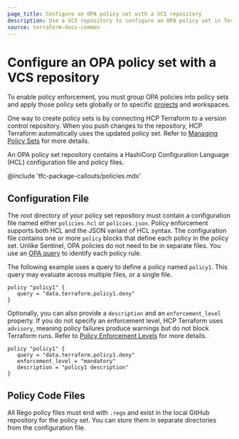 ```yaml
---
page_title: Configure an OPA policy set with a VCS repository
description: Use a VCS repository to configure an OPA policy set in Terraform Enterprise.
source: terraform-docs-common
---
```


# Configure an OPA policy set with a VCS repository

To enable policy enforcement, you must group OPA policies into policy sets and apply those policy sets globally or to specific [projects](/terraform/enterprise/projects/manage) and workspaces.

One way to create policy sets is by connecting HCP Terraform to a version control repository. When you push changes to the repository, HCP Terraform automatically uses the updated policy set. Refer to [Managing Policy Sets](/terraform/enterprise/policy-enforcement/manage-policy-sets) for more details.

An OPA policy set repository contains a HashiCorp Configuration Language (HCL) configuration file and policy files.

<!-- BEGIN: TFC:only name:pnp-callout -->

@include 'tfc-package-callouts/policies.mdx'

<!-- END: TFC:only name:pnp-callout -->

## Configuration File

The root directory of your policy set repository must contain a configuration file named either `policies.hcl` or `policies.json`. Policy enforcement supports both HCL and the JSON variant of HCL syntax.
The configuration file contains one or more `policy` blocks that define each policy in the policy set. Unlike Sentinel, OPA policies do not need to be in separate files. You use an [OPA query](/terraform/enterprise/policy-enforcement/opa#opa-query) to identify each policy rule.

The following example uses a query to define a policy named `policy1`. This query may evaluate across multiple files, or a single file.

```hcl
policy "policy1" {
   query = "data.terraform.policy1.deny"
}
```

Optionally, you can also provide a `description` and an `enforcement_level` property. If you do not specify an enforcement level, HCP Terraform uses `advisory`, meaning policy failures produce warnings but do not block Terraform runs. Refer to [Policy Enforcement Levels](/terraform/enterprise/policy-enforcement/manage-policy-sets#policy-enforcement-levels) for more details.

```hcl
policy "policy1" {
   query = "data.terraform.policy1.deny"
   enforcement_level = "mandatory"
   description = "policy1 description"
}
```

## Policy Code Files

All Rego policy files must end with `.rego` and exist in the local GitHub repository for the policy set. You can store them in separate directories from the configuration file.
